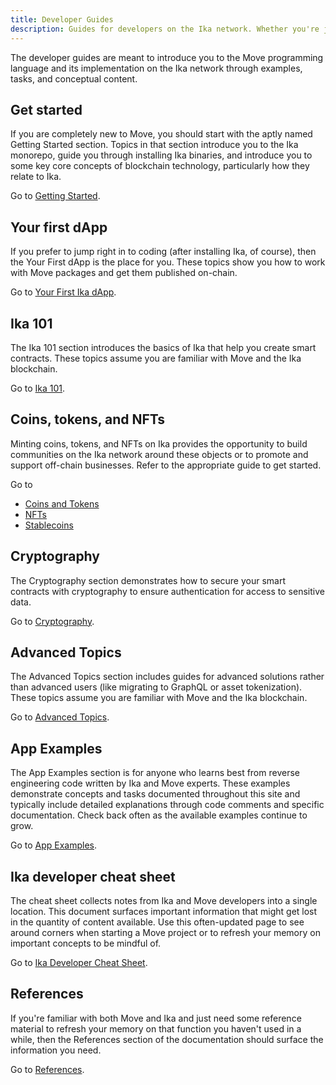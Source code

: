 ```yaml
---
title: Developer Guides
description: Guides for developers on the Ika network. Whether you're just learning how to create smart contracts or are a Move expert, these guides help to fast-track your Ika development. 
---
```


The developer guides are meant to introduce you to the Move programming language and its implementation on the Ika network through examples, tasks, and conceptual content.  

## Get started

If you are completely new to Move, you should start with the aptly named Getting Started section. Topics in that section introduce you to the Ika monorepo, guide you through installing Ika binaries, and introduce you to some key core concepts of blockchain technology, particularly how they relate to Ika. 

Go to [Getting Started](./developer/getting-started.mdx).

## Your first dApp

If you prefer to jump right in to coding (after installing Ika, of course), then the Your First dApp is the place for you. These topics show you how to work with Move packages and get them published on-chain. 

Go to [Your First Ika dApp](./developer/first-app.mdx).

## Ika 101

The Ika 101 section introduces the basics of Ika that help you create smart contracts. These topics assume you are familiar with Move and the Ika blockchain.

Go to [Ika 101](./developer/ika-101.mdx).

## Coins, tokens, and NFTs

Minting coins, tokens, and NFTs on Ika provides the opportunity to build communities on the Ika network around these objects or to promote and support off-chain businesses. Refer to the appropriate guide to get started.

Go to
- [Coins and Tokens](./developer/coin.mdx)
- [NFTs](./developer/nft.mdx)
- [Stablecoins](./developer/stablecoins.mdx)

## Cryptography

The Cryptography section demonstrates how to secure your smart contracts with cryptography to ensure authentication for access to sensitive data.

Go to [Cryptography](./developer/cryptography.mdx).

## Advanced Topics

The Advanced Topics section includes guides for advanced solutions rather than advanced users (like migrating to GraphQL or asset tokenization). These topics assume you are familiar with Move and the Ika blockchain.

Go to [Advanced Topics](./developer/advanced.mdx).

## App Examples

The App Examples section is for anyone who learns best from reverse engineering code written by Ika and Move experts. These examples demonstrate concepts and tasks documented throughout this site and typically include detailed explanations through code comments and specific documentation. Check back often as the available examples continue to grow.

Go to [App Examples](./developer/app-examples.mdx).

## Ika developer cheat sheet

The cheat sheet collects notes from Ika and Move developers into a single location. This document surfaces important information that might get lost in the quantity of content available. Use this often-updated page to see around corners when starting a Move project or to refresh your memory on important concepts to be mindful of. 

Go to [Ika Developer Cheat Sheet](./developer/dev-cheat-sheet.mdx).

## References

If you're familiar with both Move and Ika and just need some reference material to refresh your memory on that function you haven't used in a while, then the References section of the documentation should surface the information you need.

Go to [References](references.mdx).